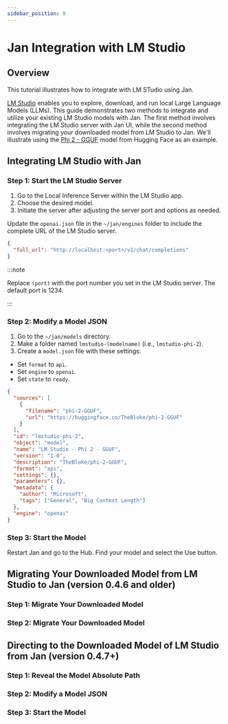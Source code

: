 ```yaml
---
sidebar_position: 8
---
```


# Jan Integration with LM Studio

## Overview

This tutorial illustrates how to integrate with LM STudio using Jan.

[LM Studio](https://lmstudio.ai/) enables you to explore, download, and run local Large Language Models (LLMs). This guide demonstrates two methods to integrate and utilize your existing LM Studio models with Jan. The first method involves integrating the LM Studio server with Jan UI, while the second method involves migrating your downloaded model from LM Studio to Jan. We'll illustrate using the [Phi 2 - GGUF](https://huggingface.co/TheBloke/phi-2-GGUF) model from Hugging Face as an example.

## Integrating LM Studio with Jan

### Step 1: Start the LM Studio Server

1. Go to the Local Inference Server within the LM Studio app.
2. Choose the desired model.
3. Initiate the server after adjusting the server port and options as needed.

Update the `openai.json` file in the `~/jan/engines` folder to include the complete URL of the LM Studio server.

```json title="~/jan/engines/openai.json"
{
  "full_url": "http://localhost:<port>/v1/chat/completions"
}
```

:::note

Replace `(port)` with the port number you set in the LM Studio server. The default port is 1234.

:::

### Step 2: Modify a Model JSON

1. Go to the `~/jan/models` directory.
2. Make a folder named `lmstudio-(modelname)` (i.e., `lmstudio-phi-2`). 
3. Create a `model.json` file with these settings:
  - Set `format` to `api`.
  - Set `engine` to `openai`.
  - Set `state` to `ready`.
  
```json title="~/jan/models/mistral-tiny/model.json"
{
  "sources": [
    {
      "filename": "phi-2-GGUF",
      "url": "https://huggingface.co/TheBloke/phi-2-GGUF"
    }
  ],
  "id": "lmstudio-phi-2",
  "object": "model",
  "name": "LM Studio - Phi 2 - GGUF",
  "version": "1.0",
  "description": "TheBloke/phi-2-GGUF",
  "format": "api",
  "settings": {},
  "parameters": {},
  "metadata": {
    "author": "Microsoft",
    "tags": ["General", "Big Context Length"]
  },
  "engine": "openai"
}
```

### Step 3: Start the Model

Restart Jan and go to the Hub. Find your model and select the Use button.

## Migrating Your Downloaded Model from LM Studio to Jan (version 0.4.6 and older)

### Step 1: Migrate Your Downloaded Model

### Step 2: Migrate Your Downloaded Model

## Directing to the Downloaded Model of LM Studio from Jan (version 0.4.7+)

### Step 1: Reveal the Model Absolute Path

### Step 2: Modify a Model JSON

### Step 3: Start the Model